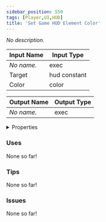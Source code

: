 ```yaml
---
sidebar_position: 550
tags: [Player,UI,HUD]
title: 'Set Game HUD Element Color'
---
```


*No description.*




<EsbSvg />

| Input Name | Input Type |
|-----------|-----------|
| *No name.* | exec |
| Target | hud constant |
| Color | color |

| Output Name | Output Type |
|-----------|-----------|
| *No name.* | exec |


<details>
  <summary>Properties</summary>
  <div>
    <div>
    <table>
      <thead>
        <tr>
          <th>Is beta required?</th>
          <th>❌</th>
        </tr>
        <tr>
          <th>Is this chip a trolling risk?</th>
          <th>❌</th>
        </tr>
        <tr>
          <th>Is this chip a role assignment risk?</th>
          <th>❌</th>
        </tr>
        <tr>
          <th>Chip UUID</th>
          <th>47f61ea8-aab2-4b0e-8d59-351c0047d853</th>
        </tr>
      </thead>
    </table>
    </div>
  </div>
</details>

### Uses

None so far!

### Tips

None so far!

### Issues

None so far!